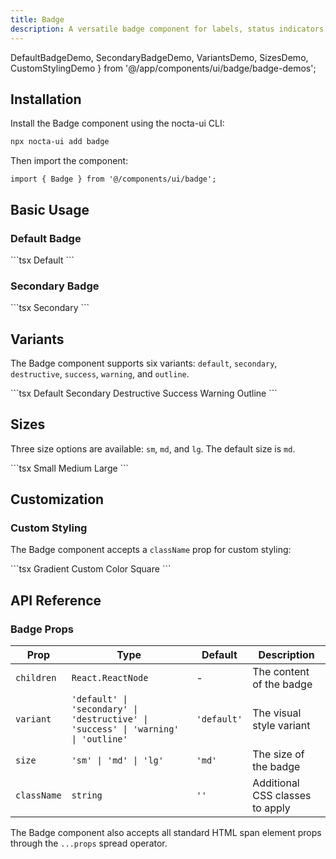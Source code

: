 ```yaml
---
title: Badge
description: A versatile badge component for labels, status indicators, and tags with multiple variants, sizes and dark mode support
---
```


  DefaultBadgeDemo,
  SecondaryBadgeDemo,
  VariantsDemo,
  SizesDemo,
  CustomStylingDemo
} from '@/app/components/ui/badge/badge-demos';

## Installation

Install the Badge component using the nocta-ui CLI:

```bash
npx nocta-ui add badge
```

Then import the component:

```tsx
import { Badge } from '@/components/ui/badge';
```

## Basic Usage

### Default Badge

<DocsTabs defaultValue="preview">
  <DocsTab value="preview" title="Preview">
    <DefaultBadgeDemo />
  </DocsTab>
  <DocsTab value="code" title="Code">
    ```tsx
    <Badge>Default</Badge>
    ```
  </DocsTab>
</DocsTabs>

### Secondary Badge

<DocsTabs defaultValue="preview">
  <DocsTab value="preview" title="Preview">
    <SecondaryBadgeDemo />
  </DocsTab>
  <DocsTab value="code" title="Code">
    ```tsx
    <Badge variant="secondary">Secondary</Badge>
    ```
  </DocsTab>
</DocsTabs>

## Variants

The Badge component supports six variants: `default`, `secondary`, `destructive`, `success`, `warning`, and `outline`.

<DocsTabs defaultValue="preview">
  <DocsTab value="preview" title="Preview">
    <VariantsDemo />
  </DocsTab>
  <DocsTab value="code" title="Code">
    ```tsx
    <Badge variant="default">Default</Badge>
    <Badge variant="secondary">Secondary</Badge>
    <Badge variant="destructive">Destructive</Badge>
    <Badge variant="success">Success</Badge>
    <Badge variant="warning">Warning</Badge>
    <Badge variant="outline">Outline</Badge>
    ```
  </DocsTab>
</DocsTabs>

## Sizes

Three size options are available: `sm`, `md`, and `lg`. The default size is `md`.

<DocsTabs defaultValue="preview">
  <DocsTab value="preview" title="Preview">
    <SizesDemo />
  </DocsTab>
  <DocsTab value="code" title="Code">
    ```tsx
    <Badge size="sm">Small</Badge>
    <Badge size="md">Medium</Badge>
    <Badge size="lg">Large</Badge>
    ```
  </DocsTab>
</DocsTabs>

## Customization

### Custom Styling

The Badge component accepts a `className` prop for custom styling:

<DocsTabs defaultValue="preview">
  <DocsTab value="preview" title="Preview">
    <CustomStylingDemo />
  </DocsTab>
  <DocsTab value="code" title="Code">
    ```tsx
    <Badge className="bg-gradient-to-r from-purple-500 to-pink-500 text-white">
      Gradient
    </Badge>
    <Badge className="bg-blue-500 text-white shadow-lg">
      Custom Color
    </Badge>
    <Badge className="rounded-sm">
      Square
    </Badge>
    ```
  </DocsTab>
</DocsTabs>

## API Reference

### Badge Props

| Prop | Type | Default | Description |
|------|------|---------|-------------|
| `children` | `React.ReactNode` | - | The content of the badge |
| `variant` | `'default' \| 'secondary' \| 'destructive' \| 'success' \| 'warning' \| 'outline'` | `'default'` | The visual style variant |
| `size` | `'sm' \| 'md' \| 'lg'` | `'md'` | The size of the badge |
| `className` | `string` | `''` | Additional CSS classes to apply |

The Badge component also accepts all standard HTML span element props through the `...props` spread operator. 